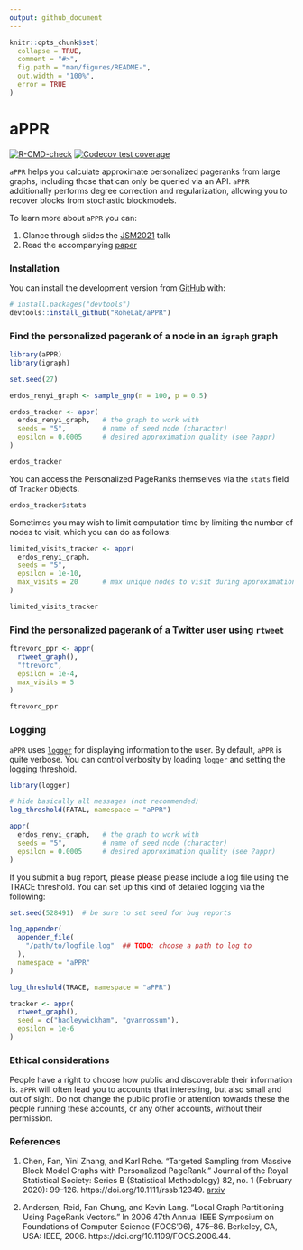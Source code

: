 ```yaml
---
output: github_document
---
```


<!-- README.md is generated from README.Rmd. Please edit that file -->

```r
knitr::opts_chunk$set(
  collapse = TRUE,
  comment = "#>",
  fig.path = "man/figures/README-",
  out.width = "100%",
  error = TRUE
)
```

# aPPR

<!-- badges: start -->
[![R-CMD-check](https://github.com/RoheLab/aPPR/workflows/R-CMD-check/badge.svg)](https://github.com/RoheLab/aPPR/actions)
[![Codecov test coverage](https://codecov.io/gh/RoheLab/aPPR/branch/main/graph/badge.svg)](https://app.codecov.io/gh/RoheLab/aPPR?branch=main)
<!-- badges: end -->

`aPPR` helps you calculate approximate personalized pageranks from large graphs, including those that can only be queried via an API. `aPPR` additionally performs degree correction and regularization, allowing you to recover blocks from stochastic blockmodels.

To learn more about `aPPR` you can:

1. Glance through slides the [JSM2021](https://github.com/alexpghayes/JSM2021) talk
2. Read the accompanying [paper][chen]

### Installation

You can install the development version from [GitHub](https://github.com/) with:

``` r
# install.packages("devtools")
devtools::install_github("RoheLab/aPPR")
```

### Find the personalized pagerank of a node in an `igraph` graph

```r
library(aPPR)
library(igraph)

set.seed(27)

erdos_renyi_graph <- sample_gnp(n = 100, p = 0.5)

erdos_tracker <- appr(
  erdos_renyi_graph,   # the graph to work with
  seeds = "5",         # name of seed node (character)
  epsilon = 0.0005     # desired approximation quality (see ?appr)
)

erdos_tracker
```

You can access the Personalized PageRanks themselves via the `stats` field of `Tracker` objects.

```r
erdos_tracker$stats
```

Sometimes you may wish to limit computation time by limiting the number of nodes to visit, which you can do as follows:

```r
limited_visits_tracker <- appr(
  erdos_renyi_graph,   
  seeds = "5",         
  epsilon = 1e-10,     
  max_visits = 20      # max unique nodes to visit during approximation
)

limited_visits_tracker
```

### Find the personalized pagerank of a Twitter user using `rtweet`

```r
ftrevorc_ppr <- appr(
  rtweet_graph(),
  "ftrevorc",
  epsilon = 1e-4,
  max_visits = 5
)

ftrevorc_ppr
```

### Logging

`aPPR` uses [`logger`](https://daroczig.github.io/logger/) for displaying information to the user. By default, `aPPR` is quite verbose. You can control verbosity by loading `logger` and setting the logging threshold.

```r
library(logger)

# hide basically all messages (not recommended)
log_threshold(FATAL, namespace = "aPPR")

appr(
  erdos_renyi_graph,   # the graph to work with
  seeds = "5",         # name of seed node (character)
  epsilon = 0.0005     # desired approximation quality (see ?appr)
)
```

If you submit a bug report, please please please include a log file using the TRACE threshold. You can set up this kind of detailed logging via the following:

```r

set.seed(528491)  # be sure to set seed for bug reports

log_appender(
  appender_file(
    "/path/to/logfile.log"  ## TODO: choose a path to log to
  ),
  namespace = "aPPR"
)

log_threshold(TRACE, namespace = "aPPR")

tracker <- appr(
  rtweet_graph(),
  seed = c("hadleywickham", "gvanrossum"),
  epsilon = 1e-6
)
```

### Ethical considerations

People have a right to choose how public and discoverable their information is. `aPPR` will often lead you to accounts that interesting, but also small and out of sight. Do not change the public profile or attention towards these the people running these accounts, or any other accounts, without their permission.

### References

1. Chen, Fan, Yini Zhang, and Karl Rohe. “Targeted Sampling from Massive Block Model Graphs with Personalized PageRank.” Journal of the Royal Statistical Society: Series B (Statistical Methodology) 82, no. 1 (February 2020): 99–126. https://doi.org/10.1111/rssb.12349. [arxiv][chen]

2. Andersen, Reid, Fan Chung, and Kevin Lang. “Local Graph Partitioning Using PageRank Vectors.” In 2006 47th Annual IEEE Symposium on Foundations of Computer Science (FOCS’06), 475–86. Berkeley, CA, USA: IEEE, 2006. https://doi.org/10.1109/FOCS.2006.44.

[chen]: https://arxiv.org/abs/1910.12937
